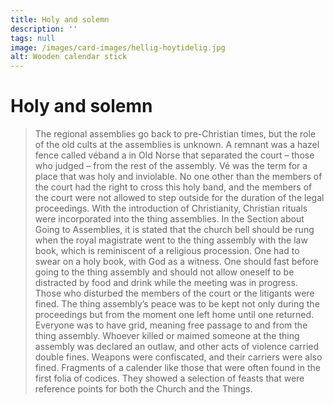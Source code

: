 ```yaml
---
title: Holy and solemn
description: ''
tags: null
image: /images/card-images/hellig-hoytidelig.jpg
alt: Wooden calendar stick
---
```



# Holy and solemn

<Blockquote
    quote='“And the royal magistrate is to have a great bell rung when he wishes to go to the assembly with a law book .”'
    footer='Section about Going to Assemblies, chapter 3' />


<Container stil="initial side">
    The regional assemblies go back to pre-Christian times, but the role of the old cults at the assemblies is unknown. 
    A remnant was a hazel fence called véband a in Old Norse that separated the court – those who judged – from the rest of the assembly. 
    Vé was the term for a place that was holy and inviolable. 
    No one other than the members of the court had the right to cross this holy band, and the members of the court were not allowed to step outside for the duration of the legal proceedings. 
    With the introduction of Christianity, Christian rituals were incorporated into the thing assemblies. 
    In the Section about Going to Assemblies, it is stated that the church bell should be rung when the royal magistrate went to the thing assembly with the law book, which is reminiscent of a religious procession. 
    One had to swear on a holy book, with God as a witness. 
    One should fast before going to the thing assembly and should not allow oneself to be distracted by food and drink while the meeting was in progress. 
    Those who disturbed the members of the court or the litigants were fined. 
    The thing assembly’s peace was to be kept not only during the proceedings but from the moment one left home until one returned. 
    Everyone was to have grid, meaning free passage to and from the thing assembly. 
    Whoever killed or maimed someone at the thing assembly was declared an outlaw, and other acts of violence carried double fines. 
    Weapons were confiscated, and their carriers were also fined.
</Container>

<Work id="ubb-ms-1550-4">
Fragments of a calender like those that were often found in the first folia of codices. They showed a selection of feasts that were reference points for both the Church and the Things.
</Work>


